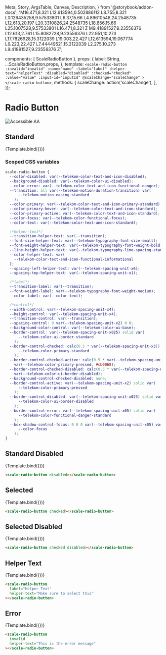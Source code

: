   Meta,
  Story,
  ArgsTable,
  Canvas,
  Description,
} from '@storybook/addon-docs';
  'M16.471,8.321 L12.613594,0.502886112 L8.755,8.321 L0.126435258,9.57533801 L6.37,15.66 L4.89610548,24.2548735 L12.613,20.197 L20.3310826,24.2548735 L18.856,15.66 L25.1007528,9.57533801 L16.471,8.321 Z M9.41891527,9.23556376 L12.613,2.761 L15.8082728,9.23556376 L22.951,10.273 L17.7826928,15.3122039 L19.003,22.427 L12.613594,19.067774 L6.223,22.427 L7.44449521,15.3122039 L2.275,10.273 L9.41891527,9.23556376 Z';

<Meta
  title="Components/Radio Button"
  component={ScaleRadioButton}
  argTypes={{}}
/>

  components: { ScaleRadioButton },
  props: {
    label: String,
    ...ScaleRadioButton.props,
  },
  template: `
    <scale-radio-button
      :invalid="invalid"
      :name="name"
      :label="label"
      :helper-text="helperText"
      :disabled="disabled"
      :checked="checked"
      :value="value"
      :input-id="inputId"
      @scaleChange="scaleChange"
    ></scale-radio-button>
  `,
  methods: {
    scaleChange: action('scaleChange'),
  },
});

<div
  style={{
    display: 'inline-flex',
    alignItems: 'center',
    justifyContent: 'space-between',
    width: '100%',
  }}
>
  <h1>Radio Button</h1>
  <img src="assets/aa.png" alt="Accessible AA" />
</div>

## Standard

<Canvas withSource="none">
  <Story
    name="Standard"
    args={{
      label: 'Radio',
    }}
  >
    {Template.bind({})}
  </Story>
</Canvas>

<ArgsTable story="Standard" />

### Scoped CSS variables

```css
scale-radio-button {
  --color-disabled: var(--telekom-color-text-and-icon-disabled);
  --background-disabled: var(--telekom-color-ui-disabled);
  --color-error: var(--telekom-color-text-and-icon-functional-danger);
  --transition: all var(--telekom-motion-duration-transition) var(
      --telekom-motion-easing-standard
    );
  --color-primary: var(--telekom-color-text-and-icon-primary-standard);
  --color-primary-hover: var(--telekom-color-text-and-icon-standard);
  --color-primary-active: var(--telekom-color-text-and-icon-standard);
  --color-focus: var(--telekom-color-functional-focus);
  --color-text: var(--telekom-color-text-and-icon-standard);

  /*helper-text*/
  --transition-helper-text: var(--transition);
  --font-size-helper-text: var(--telekom-typography-font-size-small);
  --font-weight-helper-text: var(--telekom-typography-font-weight-bold);
  --line-height-helper-text: var(--telekom-typography-line-spacing-standard);
  --color-helper-text: var(
    --telekom-color-text-and-icon-functional-informational
  );
  --spacing-left-helper-text: var(--telekom-spacing-unit-x6);
  --spacing-top-helper-text: var(--telekom-spacing-unit-x1);

  /*label*/
  --transition-label: var(--transition);
  --font-weight-label: var(--telekom-typography-font-weight-medium);
  --color-label: var(--color-text);

  /*control*/
  --width-control: var(--telekom-spacing-unit-x4);
  --height-control: var(--telekom-spacing-unit-x4);
  --transition-control: var(--transition);
  --spacing-control: 0 var(--telekom-spacing-unit-x2) 0 0;
  --background-color-control: var(--telekom-color-ui-base);
  --border-control: var(--telekom-spacing-unit-x025) solid var(
      --telekom-color-ui-border-standard
    );
  --border-control-checked: calc(0.5 * var(--telekom-spacing-unit-x3)) solid var(
      --telekom-color-primary-standard
    );
  --border-control-checked-active: calc(0.5 * var(--telekom-spacing-unit-x3)) solid
    var(--telekom-color-primary-pressed, #cb0068);
  --border-control-checked-disabled: calc(0.5 * var(--telekom-spacing-unit-x3)) solid
    var(--telekom-color-ui-border-disabled);
  --background-control-checked-disabled: none;
  --border-control-active: var(--telekom-spacing-unit-x2) solid var(
      --telekom-color-primary-pressed
    );
  --border-control-disabled: var(--telekom-spacing-unit-x025) solid var(
      --telekom-color-ui-border-disabled
    );
  --border-control-error: var(--telekom-spacing-unit-x05) solid var(
      --telekom-color-functional-danger-standard
    );
  --box-shadow-control-focus: 0 0 0 var(--telekom-spacing-unit-x05) var(
      --color-focus
    );
}
```

## Standard Disabled

<Canvas withSource="none">
  <Story
    name="Standard Disabled"
    args={{
      label: 'Standard Disabled',
      disabled: true,
    }}
  >
    {Template.bind({})}
  </Story>
</Canvas>

```html
<scale-radio-button disabled></scale-radio-button>
```

## Selected

<Canvas withSource="none">
  <Story
    name="Selected"
    args={{
      label: 'Selected',
      checked: true,
    }}
  >
    {Template.bind({})}
  </Story>
</Canvas>

```html
<scale-radio-button checked></scale-radio-button>
```

## Selected Disabled

<Canvas withSource="none">
  <Story
    name="Selected Disabled"
    args={{
      label: 'Selected Disabled',
      checked: true,
      disabled: true,
    }}
  >
    {Template.bind({})}
  </Story>
</Canvas>

```html
<scale-radio-button checked disabled></scale-radio-button>
```

## Helper Text

<Canvas withSource="none">
  <Story
    name="Helper Text"
    args={{
      label: 'Helper Text',
      helperText: 'Make sure to select this',
    }}
  >
    {Template.bind({})}
  </Story>
</Canvas>

```html
<scale-radio-button
  label="Helper Text"
  helper-text="Make sure to select this"
></scale-radio-button>
```

## Error

<Canvas withSource="none">
  <Story
    name="Error"
    args={{
      label: 'Standard with error',
      invalid: true,
      helperText: 'This is the error message',
    }}
  >
    {Template.bind({})}
  </Story>
</Canvas>

```html
<scale-radio-button
  invalid
  helper-text="This is the error message"
></scale-radio-button>
```
